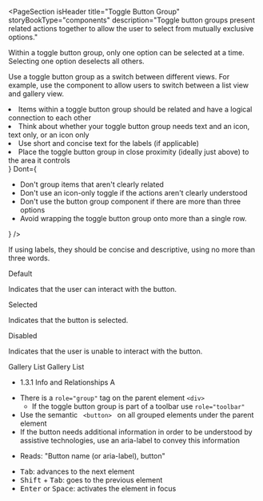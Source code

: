 
<PageSection
  isHeader
  title="Toggle Button Group"
  storyBookType="components"
  description="Toggle button groups present related actions together to allow the user to select from mutually exclusive options."
></PageSection>

<PageSection title="Usage">
  <p>
    Within a toggle button group, only one option can be selected at a time. Selecting one option
    deselects all others.
  </p>
  <p>
    Use a toggle button group as a switch between different views. For example, use the component to
    allow users to switch between a list view and gallery view.
  </p>
</PageSection>

<PageSection title="Best practices">
  <BestPractices
    Do={
      <ul>
        <li>
          Items within a toggle button group should be related and have a logical connection to each
          other
        </li>
        <li>
          Think about whether your toggle button group needs text and an icon, text only, or an icon
          only
        </li>
        <li>Use short and concise text for the labels (if applicable)</li>
        <li>
          Place the toggle button group in close proximity (ideally just above) to the area it
          controls
        </li>
      </ul>
    }
    Dont={
      <ul>
        <li>Don't group items that aren't clearly related</li>
        <li>Don't use an icon-only toggle if the actions aren't clearly understood</li>
        <li>Don't use the button group component if there are more than three options</li>
        <li>Avoid wrapping the toggle button group onto more than a single row.</li>
      </ul>
    }
  />
</PageSection>
<PageSection title="Content guidelines">
  <p>If using labels, they should be concise and descriptive, using no more than three words.</p>
  <PageSection subSectionLevel={1} title="States">
    <PharosHeading level="4" preset="1--bold">
      Default
    </PharosHeading>
    <p>Indicates that the user can interact with the button.</p>
    <PharosHeading level="4" preset="1--bold">
      Selected
    </PharosHeading>
    <p>Indicates that the button is selected.</p>
    <PharosHeading level="4" preset="1--bold">
      Disabled
    </PharosHeading>
    <p>Indicates that the user is unable to interact with the button.</p>
  </PageSection>
</PageSection>
<PageSection title="Variants">
  <PageSection title="Icon + Text" subSectionLevel={1}>
    <PharosToggleButtonGroup>
      <PharosToggleButton id="gallery-mode-button" icon-left="view-gallery">
        Gallery
      </PharosToggleButton>
      <PharosToggleButton id="list-mode-button" icon-left="view-list">
        List
      </PharosToggleButton>
    </PharosToggleButtonGroup>
  </PageSection>
  <PageSection title="Text only" subSectionLevel={1}>
    <PharosToggleButtonGroup>
      <PharosToggleButton id="gallery-mode-button">Gallery</PharosToggleButton>
      <PharosToggleButton id="list-mode-button">List</PharosToggleButton>
    </PharosToggleButtonGroup>
  </PageSection>
  <PageSection title="Icon only" subSectionLevel={1}>
    <PharosToggleButtonGroup>
      <PharosToggleButton id="gallery-mode-button" icon-left="view-gallery" />
      <PharosToggleButton id="list-mode-button" icon-left="view-list" />
    </PharosToggleButtonGroup>
  </PageSection>
</PageSection>

<PageSection title="Accessibility">
  <PageSection subSectionLevel={1} title="Relevant WCAG guidelines">
    <ul>
      <li>
        <PharosLink href="https://www.w3.org/WAI/WCAG21/Understanding/info-and-relationships.html">
          1.3.1 Info and Relationships A
        </PharosLink>
      </li>
    </ul>
  </PageSection>
  <PageSection title="Code expectations" subSectionLevel={1}>
    <ul>
      <li>
        There is a <code>role="group"</code> tag on the parent element <code>&lt;div&gt;</code>
        <ul>
          <li>
            If the toggle button group is part of a toolbar use <code>role="toolbar"</code>
          </li>
        </ul>
      </li>
      <li>
        Use the semantic <code> &lt;button&gt; </code> on all grouped elements under the parent
        element
      </li>
      <li>
        If the button needs additional information in order to be understood by assistive
        technologies, use an aria-label to convey this information
      </li>
    </ul>
  </PageSection>
  <PageSection subSectionLevel={1} title="Expected actions">
    <PageSection title="Screen reader" subSectionLevel={2}>
      <ul>
        <li>Reads: "Button name (or aria-label), button"</li>
      </ul>
    </PageSection>
    <PageSection title="Keyboard" subSectionLevel={2}>
      <ul>
        <li>
          <kbd>Tab</kbd>: advances to the next element
        </li>
        <li>
          <kbd>Shift</kbd> + <kbd>Tab</kbd>: goes to the previous element
        </li>
        <li>
          <kbd>Enter</kbd> or <kbd>Space</kbd>: activates the element in focus
        </li>
      </ul>
    </PageSection>
  </PageSection>
</PageSection>
